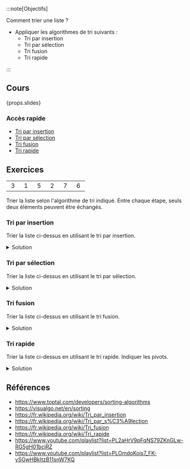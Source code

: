 :::note[Objectifs]

Comment trier une liste ?

- Appliquer les algorithmes de tri suivants :
  - Tri par insertion
  - Tri par sélection
  - Tri fusion
  - Tri rapide

:::

## Cours

{props.slides}

### Accès rapide

- [Tri par insertion](#/2)
- [Tri par sélection](#/17)
- [Tri fusion](#/36)
- [Tri rapide](#/58)

## Exercices

|               |               |               |               |               |               |
| :-----------: | :-----------: | :-----------: | :-----------: | :-----------: | :-----------: |
| &nbsp;3&nbsp; | &nbsp;1&nbsp; | &nbsp;5&nbsp; | &nbsp;2&nbsp; | &nbsp;7&nbsp; | &nbsp;6&nbsp; |

Trier la liste selon l'algorithme de tri indiqué. Entre chaque étape, seuls deux éléments peuvent être échangés.

### Tri par insertion

Trier la liste ci-dessus en utilisant le tri par insertion.

<details>
<summary>Solution</summary>

| &nbsp;3&nbsp; | &nbsp;1&nbsp; | &nbsp;5&nbsp; | &nbsp;2&nbsp; | &nbsp;7&nbsp; | &nbsp;6&nbsp; |
| :-----------: | :-----------: | :-----------: | :-----------: | :-----------: | :-----------: |
|       1       |       3       |       5       |       2       |       7       |       6       |
|       1       |       3       |       2       |       5       |       7       |       6       |
|       1       |       2       |       3       |       5       |       7       |       6       |
|       1       |       2       |       3       |       5       |       6       |       7       |

</details>

### Tri par sélection

Trier la liste ci-dessus en utilisant le tri par sélection.

<details>
<summary>Solution</summary>

| &nbsp;3&nbsp; | &nbsp;1&nbsp; | &nbsp;5&nbsp; | &nbsp;2&nbsp; | &nbsp;7&nbsp; | &nbsp;6&nbsp; |
| :-----------: | :-----------: | :-----------: | :-----------: | :-----------: | :-----------: |
|       1       |       3       |       5       |       2       |       7       |       6       |
|       1       |       2       |       5       |       3       |       7       |       6       |
|       1       |       2       |       3       |       5       |       7       |       6       |
|       1       |       2       |       3       |       5       |       6       |       7       |

</details>

### Tri fusion

Trier la liste ci-dessus en utilisant le tri fusion.

<details>
<summary>Solution</summary>

<table>
  <tbody>
    <tr>
      <td>
        <table>
          <tbody>
            <tr>
              <td>3</td>
            </tr>
          </tbody>
        </table>
      </td>
      <td>
        <table>
          <tbody>
            <tr>
              <td>1</td>
            </tr>
          </tbody>
        </table>
      </td>
      <td>
        <table>
          <tbody>
            <tr>
              <td>5</td>
            </tr>
          </tbody>
        </table>
      </td>
      <td>
        <table>
          <tbody>
            <tr>
              <td>2</td>
            </tr>
          </tbody>
        </table>
      </td>
      <td>
        <table>
          <tbody>
            <tr>
              <td>7</td>
            </tr>
          </tbody>
        </table>
      </td>
      <td>
        <table>
          <tbody>
            <tr>
              <td>6</td>
            </tr>
          </tbody>
        </table>
      </td>
    </tr>
    <tr>
      <td colspan="2">
        <table>
          <tbody>
            <tr>
              <td>1</td>
              <td>3</td>
            </tr>
          </tbody>
        </table>
      </td>
      <td>
        <table>
          <tbody>
            <tr>
              <td>5</td>
            </tr>
          </tbody>
        </table>
      </td>
      <td>
        <table>
          <tbody>
            <tr>
              <td>2</td>
            </tr>
          </tbody>
        </table>
      </td>
      <td>
        <table>
          <tbody>
            <tr>
              <td>7</td>
            </tr>
          </tbody>
        </table>
      </td>
      <td>
        <table>
          <tbody>
            <tr>
              <td>6</td>
            </tr>
          </tbody>
        </table>
      </td>
    </tr>
    <tr>
      <td colspan="3">
        <table>
          <tbody>
            <tr>
              <td>1</td>
              <td>3</td>
              <td>5</td>
            </tr>
          </tbody>
        </table>
      </td>
      <td>
        <table>
          <tbody>
            <tr>
              <td>2</td>
            </tr>
          </tbody>
        </table>
      </td>
      <td>
        <table>
          <tbody>
            <tr>
              <td>7</td>
            </tr>
          </tbody>
        </table>
      </td>
      <td>
        <table>
          <tbody>
            <tr>
              <td>6</td>
            </tr>
          </tbody>
        </table>
      </td>
    </tr>
    <tr>
      <td colspan="3">
        <table>
          <tbody>
            <tr>
              <td>1</td>
              <td>3</td>
              <td>5</td>
            </tr>
          </tbody>
        </table>
      </td>
      <td colspan="2">
        <table>
          <tbody>
            <tr>
              <td>2</td>
              <td>7</td>
            </tr>
          </tbody>
        </table>
      </td>
      <td>
        <table>
          <tbody>
            <tr>
              <td>6</td>
            </tr>
          </tbody>
        </table>
      </td>
    </tr>
    <tr>
      <td colspan="3">
        <table>
          <tbody>
            <tr>
              <td>1</td>
              <td>3</td>
              <td>5</td>
            </tr>
          </tbody>
        </table>
      </td>
      <td colspan="3">
        <table>
          <tbody>
            <tr>
              <td>2</td>
              <td>6</td>
              <td>7</td>
            </tr>
          </tbody>
        </table>
      </td>
    </tr>
    <tr>
      <td colspan="6">
        <table>
          <tbody>
            <tr>
              <td>1</td>
              <td>2</td>
              <td>3</td>
              <td>5</td>
              <td>6</td>
              <td>7</td>
            </tr>
          </tbody>
        </table>
      </td>
    </tr>
  </tbody>
</table>

</details>

### Tri rapide

Trier la liste ci-dessus en utilisant le tri rapide. Indiquer les pivots.

<details>
<summary>Solution</summary>

| &nbsp;3&nbsp; | &nbsp;1&nbsp; | &nbsp;5&nbsp; | &nbsp;2&nbsp; | &nbsp;7&nbsp; | &nbsp;6&nbsp; |
| :-----------: | :-----------: | :-----------: | :-----------: | :-----------: | :-----------: |
|     **3**     |       1       |       2       |       5       |       7       |       6       |
|     **2**     |       1       | <ins>3</ins>  |       5       |       7       |       6       |
| <ins>1</ins>  | <ins>2</ins>  | <ins>3</ins>  |     **5**     |       7       |       6       |
| <ins>1</ins>  | <ins>2</ins>  | <ins>3</ins>  | <ins>5</ins>  |     **7**     |       6       |
| <ins>1</ins>  | <ins>2</ins>  | <ins>3</ins>  | <ins>5</ins>  | <ins>6</ins>  | <ins>7</ins>  |

En gras, les pivots. En souligné, les éléments déjà triés.

</details>

## Références

- https://www.toptal.com/developers/sorting-algorithms
- https://visualgo.net/en/sorting
- https://fr.wikipedia.org/wiki/Tri_par_insertion
- https://fr.wikipedia.org/wiki/Tri_par_s%C3%A9lection
- https://fr.wikipedia.org/wiki/Tri_fusion
- https://fr.wikipedia.org/wiki/Tri_rapide
- https://www.youtube.com/playlist?list=PL2aHrV9pFqNS79ZKnGLw-RG5gH01bcjRZ
- https://www.youtube.com/playlist?list=PLOmdoKois7_FK-ySGwHBkltzB11snW7KQ
